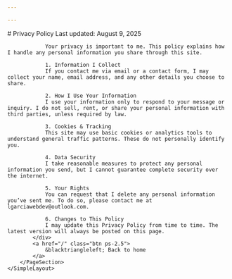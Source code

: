 ```yaml
---

---
```



<HtmlLayout>
    <SimpleLayout>
        <PageSection maxContentWidth="800">
            <div class="pb-12 prose prose-h1:font-serif">
                # Privacy Policy
                Last updated: August 9, 2025

                Your privacy is important to me. This policy explains how I handle any personal information you share through this site.

                1. Information I Collect
                If you contact me via email or a contact form, I may collect your name, email address, and any other details you choose to share.

                2. How I Use Your Information
                I use your information only to respond to your message or inquiry. I do not sell, rent, or share your personal information with third parties, unless required by law.

                3. Cookies & Tracking
                This site may use basic cookies or analytics tools to understand general traffic patterns. These do not personally identify you.

                4. Data Security
                I take reasonable measures to protect any personal information you send, but I cannot guarantee complete security over the internet.

                5. Your Rights
                You can request that I delete any personal information you’ve sent me. To do so, please contact me at lgarciawebdev@outlook.com.

                6. Changes to This Policy
                I may update this Privacy Policy from time to time. The latest version will always be posted on this page.
            </div>
            <a href="/" class="btn ps-2.5">
                &blacktriangleleft; Back to home
            </a>
        </PageSection>
    </SimpleLayout>
</HtmlLayout>